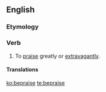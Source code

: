 ==English==

===Etymology===
{{prefix|be|praise}}

===Verb===
{{en-verb|beprais|es}}

# {{transitive}} To [[praise]] greatly or [[extravagant]]ly.

====Translations====
{{trans-top|to praise greatly or extravagantly}}
{{trans-mid}}
{{trans-bottom}}

[[ko:bepraise]]
[[te:bepraise]]